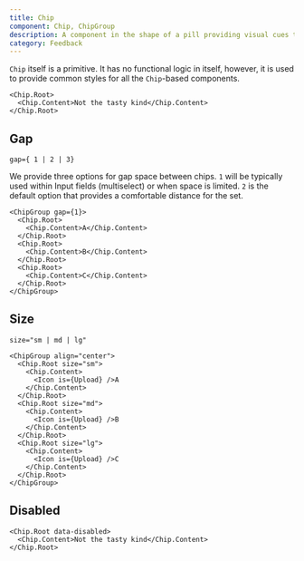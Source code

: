 ```yaml
---
title: Chip
component: Chip, ChipGroup
description: A component in the shape of a pill providing visual cues to prompt users to enter information or filter content.
category: Feedback
---
```


`Chip` itself is a primitive. It has no functional logic in itself, however, it is used to provide common styles for all the `Chip`-based components.

```tsx preview
<Chip.Root>
  <Chip.Content>Not the tasty kind</Chip.Content>
</Chip.Root>
```

## Gap

`gap={ 1 | 2 | 3}`

We provide three options for gap space between chips. `1` will be typically used within Input fields (multiselect) or when space is limited. `2` is the default option that provides a comfortable distance for the set.

```tsx preview
<ChipGroup gap={1}>
  <Chip.Root>
    <Chip.Content>A</Chip.Content>
  </Chip.Root>
  <Chip.Root>
    <Chip.Content>B</Chip.Content>
  </Chip.Root>
  <Chip.Root>
    <Chip.Content>C</Chip.Content>
  </Chip.Root>
</ChipGroup>
```

## Size

`size="sm | md | lg"`

```tsx preview
<ChipGroup align="center">
  <Chip.Root size="sm">
    <Chip.Content>
      <Icon is={Upload} />A
    </Chip.Content>
  </Chip.Root>
  <Chip.Root size="md">
    <Chip.Content>
      <Icon is={Upload} />B
    </Chip.Content>
  </Chip.Root>
  <Chip.Root size="lg">
    <Chip.Content>
      <Icon is={Upload} />C
    </Chip.Content>
  </Chip.Root>
</ChipGroup>
```

## Disabled

```tsx preview
<Chip.Root data-disabled>
  <Chip.Content>Not the tasty kind</Chip.Content>
</Chip.Root>
```
